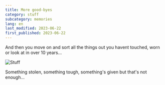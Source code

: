 ```yaml
---
title: More good-byes
category: stuff
subcategory: memories
lang: en
last_modified: 2023-06-22
first_published: 2023-06-22
---
```


And then you move on and sort all the things out you havent touched, worn or look at in over 10 years...

![Stuff](./stuff.jpg)

Something stolen, something tough, something's given but that's not enough...
